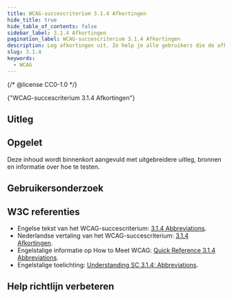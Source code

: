 ```yaml
---
title: WCAG-succescriterium 3.1.4 Afkortingen
hide_title: true
hide_table_of_contents: false
sidebar_label: 3.1.4 Afkortingen
pagination_label: WCAG-succescriterium 3.1.4 Afkortingen
description: Leg afkortingen uit. Zo help je alle gebruikers die de afkorting niet kennen.
slug: 3.1.4
keywords:
  - WCAG
---
```


{/* @license CC0-1.0 */}


<WcagHeadingGroup level={1} conformanceLevel="Niveau AAA">
  {"WCAG-succescriterium 3.1.4 Afkortingen"}
</WcagHeadingGroup>

<SpotlightSection>
  <Markdown omitH1 headinglevel={3}>
    <AAAMessage />
  </Markdown>
</SpotlightSection>

## Uitleg

<Summary />

## Opgelet

Deze inhoud wordt binnenkort aangevuld met uitgebreidere uitleg, bronnen en informatie over hoe te testen.

## Gebruikersonderzoek

<CTAGebruikersonderzoek />

## W3C referenties

- Engelse tekst van het WCAG-succescriterium: [<span lang="en">3.1.4 Abbreviations</span>](https://www.w3.org/TR/WCAG22/#abbreviations).
- Nederlandse vertaling van het WCAG-succescriterium: [3.1.4 Afkortingen](https://www.w3.org/Translations/WCAG22-nl/#afkortingen).
- Engelstalige informatie op <span lang="en">How to Meet WCAG</span>: [<span lang="en">Quick Reference 3.1.4 Abbreviations</span>](https://www.w3.org/WAI/WCAG22/quickref/#abbreviations).
- Engelstalige toelichting: [<span lang="en">Understanding SC 3.1.4: Abbreviations</span>](https://www.w3.org/WAI/WCAG22/Understanding/abbreviations).

<SpotlightSection>
  <Markdown omitH1 headinglevel={3}>
    <Disclaimer />
  </Markdown>
</SpotlightSection>

## Help richtlijn verbeteren

<Markdown omitH1 headinglevel={3}>
  <WCAGFooterInfo />
</Markdown>
